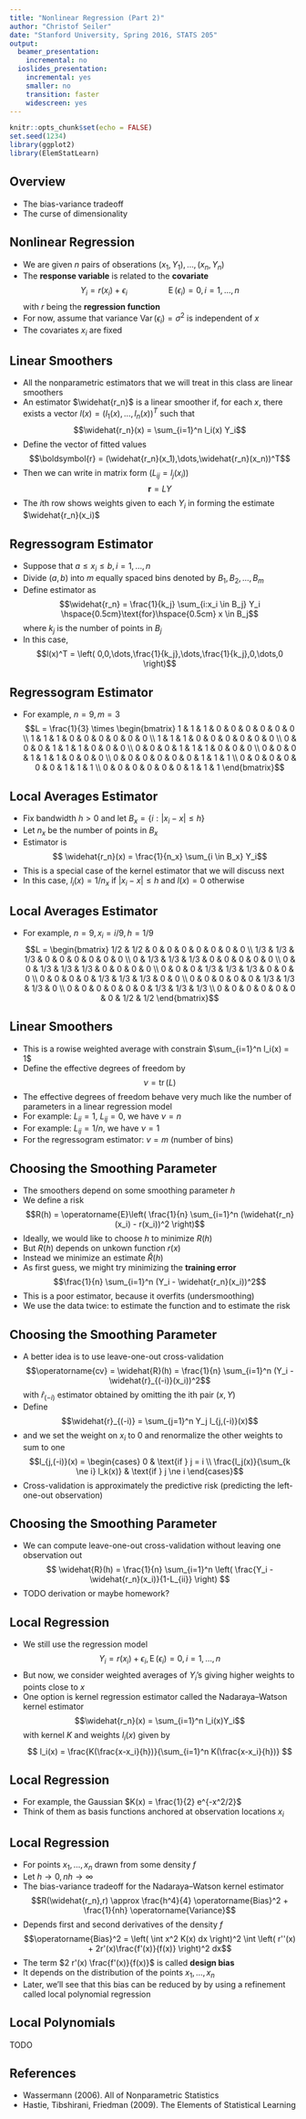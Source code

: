 ```yaml
---
title: "Nonlinear Regression (Part 2)"
author: "Christof Seiler"
date: "Stanford University, Spring 2016, STATS 205"
output:
  beamer_presentation:
    incremental: no
  ioslides_presentation:
    incremental: yes
    smaller: no
    transition: faster
    widescreen: yes
---
```


```r
knitr::opts_chunk$set(echo = FALSE)
set.seed(1234)
library(ggplot2)
library(ElemStatLearn)
```

## Overview

* The bias-variance tradeoff
* The curse of dimensionality

## Nonlinear Regression

* We are given $n$ pairs of obserations $(x_1,Y_1),\dots,(x_n,Y_n)$
* The **response variable** is related to the **covariate** 
$$Y_i = r(x_i) + \epsilon_i \hspace{2cm} \operatorname{E}(\epsilon_i) = 0, i = 1,\dots,n$$
with $r$ being the **regression function**
* For now, assume that variance $\operatorname{Var}(\epsilon_i) = \sigma^2$ is independent of $x$
* The covariates $x_i$ are fixed

## Linear Smoothers

* All the nonparametric estimators that we will treat in this class are linear smoothers
* An estimator $\widehat{r_n}$ is a linear smoother if, for each $x$, there exists a vector $l(x) = (l_1(x),\dots,l_n(x))^T$ such that
$$\widehat{r_n}(x) = \sum_{i=1}^n l_i(x) Y_i$$
* Define the vector of fitted values 
$$\boldsymbol{r} = (\widehat{r_n}(x_1),\dots,\widehat{r_n}(x_n))^T$$
* Then we can write in matrix form ($L_{ij} = l_j(x_i)$)
$$\boldsymbol{r} = L Y$$
* The $i$th row shows weights given to each $Y_i$ in forming the estimate $\widehat{r_n}(x_i)$

## Regressogram Estimator

* Suppose that $a \leq x_i \leq b, i = 1,\dots,n$ 
* Divide $(a,b)$ into $m$ equally spaced bins denoted by $B_1,B_2,\dots,B_m$
* Define estimator as 
$$\widehat{r_n} = \frac{1}{k_j} \sum_{i:x_i \in B_j} Y_i \hspace{0.5cm}\text{for}\hspace{0.5cm} x \in B_j$$
where $k_j$ is the number of points in $B_j$
* In this case, 
$$l(x)^T = \left( 0,0,\dots,\frac{1}{k_j},\dots,\frac{1}{k_j},0,\dots,0 \right)$$

## Regressogram Estimator

* For example, $n = 9, m = 3$
$$L = \frac{1}{3} \times 
\begin{bmatrix}
1 & 1 & 1 & 0 & 0 & 0 & 0 & 0 & 0 \\
1 & 1 & 1 & 0 & 0 & 0 & 0 & 0 & 0 \\
1 & 1 & 1 & 0 & 0 & 0 & 0 & 0 & 0 \\
0 & 0 & 0 & 1 & 1 & 1 & 0 & 0 & 0 \\
0 & 0 & 0 & 1 & 1 & 1 & 0 & 0 & 0 \\
0 & 0 & 0 & 1 & 1 & 1 & 0 & 0 & 0 \\
0 & 0 & 0 & 0 & 0 & 0 & 1 & 1 & 1 \\
0 & 0 & 0 & 0 & 0 & 0 & 1 & 1 & 1 \\
0 & 0 & 0 & 0 & 0 & 0 & 1 & 1 & 1 
\end{bmatrix}$$

## Local Averages Estimator

* Fix bandwidth $h > 0$ and let $B_x = \{ i: |x_i - x| \le h \}$
* Let $n_x$ be the number of points in $B_x$
* Estimator is 
$$ \widehat{r_n}(x) = \frac{1}{n_x} \sum_{i \in B_x} Y_i$$
* This is a special case of the kernel estimator that we will discuss next
* In this case, $l_i(x) = 1/n_x$ if $|x_i - x| \le h$ and $l(x) = 0$ otherwise

## Local Averages Estimator

* For example, $n = 9,x_i = i/9,h = 1/9$
$$L = 
\begin{bmatrix}
1/2 & 1/2 & 0 & 0 & 0 & 0 & 0 & 0 & 0 \\
1/3 & 1/3 & 1/3 & 0 & 0 & 0 & 0 & 0 & 0 \\
0 & 1/3 & 1/3 & 1/3 & 0 & 0 & 0 & 0 & 0 \\
0 & 0 & 1/3 & 1/3 & 1/3 & 0 & 0 & 0 & 0 \\
0 & 0 & 0 & 1/3 & 1/3 & 1/3 & 0 & 0 & 0 \\
0 & 0 & 0 & 0 & 1/3 & 1/3 & 1/3 & 0 & 0 \\
0 & 0 & 0 & 0 & 0 & 1/3 & 1/3 & 1/3 & 0 \\
0 & 0 & 0 & 0 & 0 & 0 & 1/3 & 1/3 & 1/3 \\
0 & 0 & 0 & 0 & 0 & 0 & 0 & 1/2 & 1/2 
\end{bmatrix}$$

## Linear Smoothers

* This is a rowise weighted average with constrain $\sum_{i=1}^n l_i(x) = 1$
* Define the effective degrees of freedom by
$$\nu = \operatorname{tr}(L)$$
* The effective degrees of freedom behave very much like the number of parameters in a linear regression model
* For example: $L_{ii} = 1$, $L_{ij} = 0$, we have $\nu = n$
* For example: $L_{ij} = 1/n$, we have $\nu = 1$
* For the regressogram estimator: $\nu = m$ (number of bins)

## Choosing the Smoothing Parameter

* The smoothers depend on some smoothing parameter $h$
* We define a risk 
$$R(h) = \operatorname{E}\left( \frac{1}{n} \sum_{i=1}^n (\widehat{r_n}(x_i) - r(x_i))^2 \right)$$
* Ideally, we would like to choose $h$ to minimize $R(h)$ 
* But $R(h)$ depends on unkown function $r(x)$
* Instead we minimize an estimate $\widehat{R}(h)$
* As first guess, we might try minimizing the **training error**
$$\frac{1}{n} \sum_{i=1}^n (Y_i - \widehat{r_n}(x_i))^2$$
* This is a poor estimator, because it overfits (undersmoothing)
* We use the data twice: to estimate the function and to estimate the risk

## Choosing the Smoothing Parameter

* A better idea is to use leave-one-out cross-validation
$$\operatorname{cv} = \widehat{R}(h) = \frac{1}{n} \sum_{i=1}^n (Y_i - \widehat{r}_{(-i)}(x_i))^2$$
with $\widehat{r}_{(-i)}$ estimator obtained by omitting the ith pair $(x,Y)$
* Define 
$$\widehat{r}_{(-i)} = \sum_{j=1}^n Y_j l_{j,(-i)}(x)$$
* and we set the weight on $x_i$ to $0$ and renormalize the other weights to sum to one
$$l_{j,(-i)}(x) = 
\begin{cases}
0 & \text{if } j = i \\
\frac{l_j(x)}{\sum_{k \ne i} l_k(x)} & \text{if } j \ne i
\end{cases}$$
* Cross-validation is approximately the predictive risk (predicting the left-one-out observation)

## Choosing the Smoothing Parameter

* We can compute leave-one-out cross-validation without leaving one observation out
$$
\widehat{R}(h) = \frac{1}{n} \sum_{i=1}^n \left( \frac{Y_i - \widehat{r_n}(x_i)}{1-L_{ii}} \right)
$$
* TODO derivation or maybe homework?

## Local Regression

* We still use the regression model 
$$Y_i = r(x_i) + \epsilon_i, \operatorname{E}(\epsilon_i) = 0, i = 1,\dots,n$$
* But now, we consider weighted averages of $Y_i$'s giving higher weights to points close to $x$
* One option is kernel regression estimator called the Nadaraya–Watson kernel estimator
$$\widehat{r_n}(x) = \sum_{i=1}^n l_i(x)Y_i$$
with kernel $K$ and weights $l_i(x)$ given by
$$
l_i(x) = \frac{K(\frac{x-x_i}{h})}{\sum_{i=1}^n K(\frac{x-x_i}{h})}
$$

## Local Regression

* For example, the Gaussian $K(x) = \frac{1}{2} e^{-x^2/2}$
* Think of them as basis functions anchored at observation locations $x_i$

## Local Regression

* For points $x_1,\dots,x_n$ drawn from some density $f$
* Let $h \to 0, nh \to \infty$ 
* The bias-variance tradeoff for the Nadaraya–Watson kernel estimator
$$R(\widehat{r_n},r) \approx \frac{h^4}{4} \operatorname{Bias}^2 + \frac{1}{nh} \operatorname{Variance}$$
* Depends first and second derivatives of the density $f$
$$\operatorname{Bias}^2 = \left( \int x^2 K(x) dx \right)^2 \int \left( r''(x) + 2r'(x)\frac{f'(x)}{f(x)} \right)^2 dx$$
* The term $2 r'(x) \frac{f'(x)}{f(x)}$ is called **design bias**
* It depends on the distribution of the points $x_1,\dots,x_n$
* Later, we'll see that this bias can be reduced by by using a refinement called local polynomial regression

## Local Polynomials

TODO

## References

* Wassermann (2006). All of Nonparametric Statistics
* Hastie, Tibshirani, Friedman (2009). The Elements of Statistical Learning

